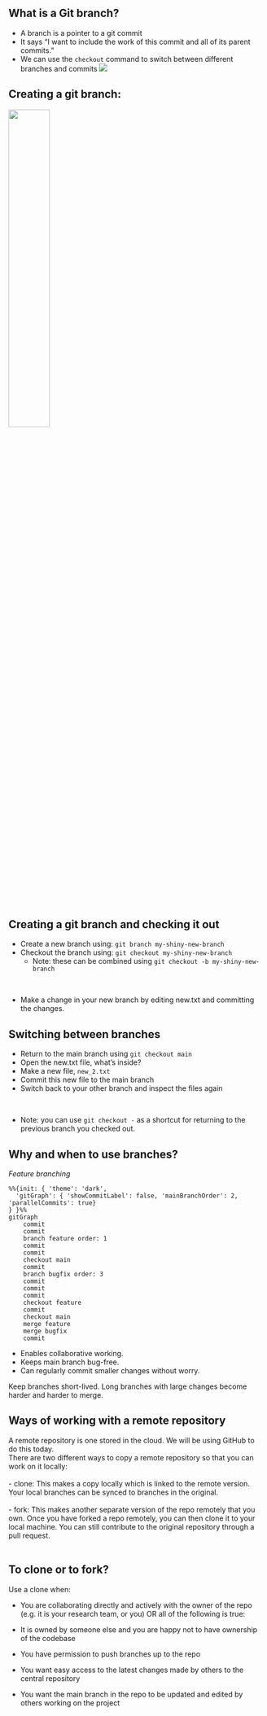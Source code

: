 ## What is a Git branch?

- A branch is a pointer to a git commit
- It says "I want to include the work of this commit and all of its parent commits."
- We can use the `checkout` command to switch between different branches and commits
![](images/git_branching_illustration.png)

## Creating a git branch:

![](images/creating_branch_and_checking_out.png){width=40%}

## Creating a git branch and checking it out

- Create a new branch using: `git branch my-shiny-new-branch`
- Checkout the branch using: `git checkout my-shiny-new-branch`
  - Note: these can be combined using `git checkout -b my-shiny-new-branch`

<br>

- Make a change in your new branch by editing new.txt and committing the changes.

## Switching between branches

- Return to the main branch using `git checkout main`
- Open the new.txt file, what's inside?
- Make a new file, `new_2.txt`
- Commit this new file to the main branch
- Switch back to your other branch and inspect the files again

<br>

- Note: you can use `git checkout -` as a shortcut for returning to the previous branch you checked out.

## Why and when to use branches?

*Feature branching*

```mermaid
%%{init: { 'theme': 'dark',
  'gitGraph': { 'showCommitLabel': false, 'mainBranchOrder': 2, 'parallelCommits': true}
} }%%
gitGraph
    commit
    commit
    branch feature order: 1
    commit
    commit
    checkout main
    commit
    branch bugfix order: 3
    commit
    commit
    commit
    checkout feature
    commit
    checkout main
    merge feature
    merge bugfix
    commit
```

- Enables collaborative working.
- Keeps main branch bug-free.
- Can regularly commit smaller changes without worry.

::: {.fragment}
::: {.callout-tip}
Keep branches short-lived. Long branches with large changes become harder and harder to merge.
:::
:::

## Ways of working with a remote repository

A remote repository is one stored in the cloud. We will be using GitHub to do this today. \
There are two different ways to copy a remote repository so that you can work on it locally:
<br>
<br>
- clone:  This makes a copy locally which is linked to the remote version.
Your local branches can be synced to branches in the original.
<br>
<br>
- fork: This makes another separate version of the repo remotely that you own. Once you
have forked a repo remotely, you can then clone it to your local machine. You can still contribute to the original repository through a pull request.
<br>
<br>

## To clone or to fork?

Use a clone when:

- You are collaborating directly and actively with the owner of the repo (e.g. it is your research team, or you)
OR all of the following is true:

- It is owned by someone else and you are happy not to have ownership of the codebase
- You have permission to push branches up to the repo
- You want easy access to the latest changes made by others to the central repository
- You want the main branch in the repo to be updated and edited by others working on the project


